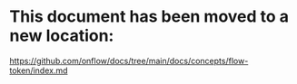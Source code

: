 # This document has been moved to a new location:

https://github.com/onflow/docs/tree/main/docs/concepts/flow-token/index.md
